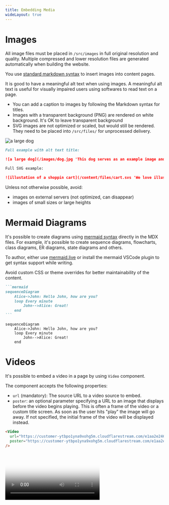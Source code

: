 ```yaml
---
title: Embedding Media
wideLayout: true
---
```


# Images

All image files must be placed in `/src/images` in full original resolution and quality. Multiple compressed and lower resolution files are generated automatically when building the website.

You use [standard markdown syntax](https://commonmark.org/help/tutorial/08-images.html) to insert images into content pages.

It is good to have a meaningful alt text when using images. A meaningful alt text is useful for visually impaired users using softwares to read text on a page.

- You can add a caption to images by following the Markdown syntax for titles.
- Images with a transparent background (PNG) are rendered on white background. It's OK to leave transparent background
- SVG images are not optimized or scaled, but would still be rendered. They need to be placed into `/src/files/` for unprocessed delivery.

<SideBySide>

![a large dog](/images/dog.jpg 'This dog serves as an example image and this is the title text')

```md title="you write:" secondaryTheme
Full example with alt text title:

![a large dog](/images/dog.jpg 'This dog serves as an example image and this is the title text')

Full SVG example:

![illustation of a shoppin cart](/content/files/cart.svs 'We love illustrated shopping carts')
```

</SideBySide>

Unless not otherwise possible, avoid:

- images on external servers (not optimized, can disappear)
- images of small sizes or large heights

# Mermaid Diagrams

It's possible to create diagrams using [mermaid syntax](https://mermaid-js.github.io/mermaid/#/) directly in the MDX files. For example, it's possible to create sequence diagrams, flowcharts, class diagrams, ER diagrams, state diagrams and others.

To author, either use [mermaid.live](https://mermaid.live) or install the mermaid VSCode plugin to get syntax support while writing.

Avoid custom CSS or theme overrides for better maintainability of the content.

````md title="you write:" secondaryTheme
```mermaid
sequenceDiagram
    Alice->John: Hello John, how are you?
    loop Every minute
        John-->Alice: Great!
    end
```
````

```mermaid
sequenceDiagram
    Alice->John: Hello John, how are you?
    loop Every minute
        John-->Alice: Great!
    end
```

# Videos

It's possible to embed a video in a page by using `Video` component.

The component accepts the following properties:

- `url` (mandatory): The source URL to a video source to embed.
- `poster`: an optional parameter specifying a URL to an image that displays before the video begins playing. This is often a frame of the video or a custom title screen. As soon as the user hits "play" the image will go away. If not specified, the initial frame of the video will be displayed instead.


```md title="you write:" secondaryTheme
<Video
  url="https://customer-ytbpo1yna9xohg5m.cloudflarestream.com/e1aa2e24614b242afdd4afb36a0c2f75/manifest/video.m3u8"
  poster="https://customer-ytbpo1yna9xohg5m.cloudflarestream.com/e1aa2e24614b242afdd4afb36a0c2f75/thumbnails/thumbnail.jpg?time=6s"
/>
```

<Video
  url="https://customer-ytbpo1yna9xohg5m.cloudflarestream.com/e1aa2e24614b242afdd4afb36a0c2f75/manifest/video.m3u8"
  poster="https://customer-ytbpo1yna9xohg5m.cloudflarestream.com/e1aa2e24614b242afdd4afb36a0c2f75/thumbnails/thumbnail.jpg?time=6s"
/>
